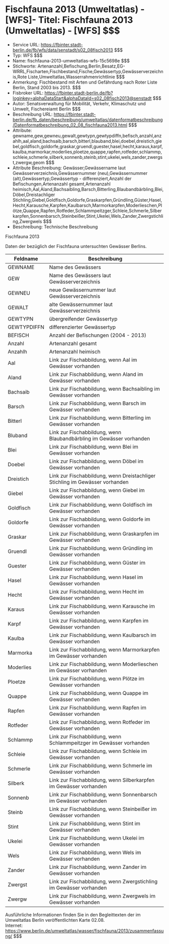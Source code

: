 # Fischfauna 2013 (Umweltatlas) - [WFS]- Titel: Fischfauna 2013 (Umweltatlas) - [WFS] $$$
- Service URL: https://fbinter.stadt-berlin.de/fb/wfs/data/senstadt/s02_08fisch2013 $$$
- Typ: WFS $$$
- Name: fischfauna-2013-umweltatlas-wfs-15c5698e $$$
- Stichworte: Artenanzahl,Befischung,Berlin,Besatz,EG-WRRL,Fischarten,Fischbestand,Fische,Gewässertyp,Gewässerverzeichnis,Rote Liste,Umweltatlas,Wasserrahmenrichtlinie $$$
- Anmerkung: Fischbestand mit Arten und Gefährdung nach Roter Liste Berlin, Stand 2003 bis 2013. $$$
- Fisbroker URL: https://fbinter.stadt-berlin.de/fb?loginkey=alphaDataStart&alphaDataId=s02_08fisch2013@senstadt $$$
- Autor: Senatsverwaltung für Mobilität, Verkehr, Klimaschutz und Umwelt, Fischereiamt Berlin $$$
- Beschreibung URL: https://fbinter.stadt-berlin.de/fb_daten/beschreibung/umweltatlas/datenformatbeschreibung/Datenformatbeschreibung_02_08_fischfauna2013.html $$$
- Attribute: gewname,gew,gewneu,gewalt,gewtypn,gewtypdiffn,befisch,anzahl,anzahlh,aal,aland,bachsaib,barsch,bitterl,blauband,blei,doebel,dreistich,giebel,goldfisch,goldorfe,graskar,gruendl,guester,hasel,hecht,karaus,karpf,kaulba,marmorkar,moderlies,ploetze,quappe,rapfen,rotfeder,schlammp,schleie,schmerle,silberk,sonnenb,steinb,stint,ukelei,wels,zander,zwergst,zwergw,geom $$$
- Attribute Beschreibung: Gewässer,Gewässername laut Gewässerverzeichnis,Gewässernummer (neu),Gewässernummer (alt),Gewässertyp,Gewässertyp - differenziert,Anzahl der Befischungen,Artenanzahl gesamt,Artenanzahl heimisch,Aal,Aland,Bachsaibling,Barsch,Bitterling,Blaubandbärbling,Blei,Döbel,Dreistachliger Stichling,Giebel,Goldfisch,Goldorfe,Graskarpfen,Gründling,Güster,Hasel,Hecht,Karausche,Karpfen,Kaulbarsch,Marmorkarpfen,Moderlieschen,Plötze,Quappe,Rapfen,Rotfeder,Schlammpeitzger,Schleie,Schmerle,Silberkarpfen,Sonnenbarsch,Steinbeißer,Stint,Ukelei,Wels,Zander,Zwergstichling,Zwergwels $$$
- Beschreibung: Technische Beschreibung 

Fischfauna 2013

Daten der bezüglich der Fischfauna untersuchten Gewässer Berlins. 

| Feldname    | Beschreibung                                                                 |
| ----------- | ---------------------------------------------------------------------------- |
| GEWNAME     | Name des Gewässers                                                           |
| GEW         | Name des Gewässers laut Gewässerverzeichnis                                  |
| GEWNEU      | neue Gewässernummer laut Gewässerverzeichnis                                 |
| GEWALT      | alte Gewässernummer laut Gewässerverzeichnis                                 |
| GEWTYPN     | übergreifender Gewässertyp                                                   |
| GEWTYPDIFFN | differenzierter Gewässertyp                                                  |
| BEFISCH     | Anzahl der Befischungen (2004 - 2013)                                        |
| Anzahl      | Artenanzahl gesamt                                                           |
| Anzahlh     | Artenanzahl heimisch                                                         |
| Aal         | Link zur Fischabbildung, wenn Aal im Gewässer vorhanden                      |
| Aland       | Link zur Fischabbildung, wenn Aland im Gewässer vorhanden                    |
| Bachsaib    | Link zur Fischabbildung, wenn Bachsaibling im Gewässer vorhanden             |
| Barsch      | Link zur Fischabbildung, wenn Barsch im Gewässer vorhanden                   |
| Bitterl     | Link zur Fischabbildung, wenn Bitterling im Gewässer vorhanden               |
| Bluband     | Link zur Fischabbildung, wenn Blaubandbärbling im Gewässer vorhanden         |
| Blei        | Link zur Fischabbildung, wenn Blei im Gewässer vorhanden                     |
| Doebel      | Link zur Fischabbildung, wenn Döbel im Gewässer vorhanden                    |
| Dreistich   | Link zur Fischabbildung, wenn Dreistachliger Stichling im Gewässer vorhanden |
| Giebel      | Link zur Fischabbildung, wenn Giebel im Gewässer vorhanden                   |
| Goldfisch   | Link zur Fischabbildung, wenn Goldfisch im Gewässer vorhanden                |
| Goldorfe    | Link zur Fischabbildung, wenn Goldorfe im Gewässer vorhanden                 |
| Graskar     | Link zur Fischabbildung, wenn Graskarpfen im Gewässer vorhanden              |
| Gruendl     | Link zur Fischabbildung, wenn Gründling im Gewässer vorhanden                |
| Guester     | Link zur Fischabbildung, wenn Güster im Gewässer vorhanden                   |
| Hasel       | Link zur Fischabbildung, wenn Hasel im Gewässer vorhanden                    |
| Hecht       | Link zur Fischabbildung, wenn Hecht im Gewässer vorhanden                    |
| Karaus      | Link zur Fischabbildung, wenn Karausche im Gewässer vorhanden                |
| Karpf       | Link zur Fischabbildung, wenn Karpfen im Gewässer vorhanden                  |
| Kaulba      | Link zur Fischabbildung, wenn Kaulbarsch im Gewässer vorhanden               |
| Marmorka    | Link zur Fischabbildung, wenn Marmorkarpfen im Gewässer vorhanden            |
| Moderlies   | Link zur Fischabbildung, wenn Moderlieschen im Gewässer vorhanden            |
| Ploetze     | Link zur Fischabbildung, wenn Plötze im Gewässer vorhanden                   |
| Quappe      | Link zur Fischabbildung, wenn Quappe im Gewässer vorhanden                   |
| Rapfen      | Link zur Fischabbildung, wenn Rapfen im Gewässer vorhanden                   |
| Rotfeder    | Link zur Fischabbildung, wenn Rotfeder im Gewässer vorhanden                 |
| Schlammp    | Link zur Fischabbildung, wenn Schlammpeitzger im Gewässer vorhanden          |
| Schleie     | Link zur Fischabbildung, wenn Schleie im Gewässer vorhanden                  |
| Schmerle    | Link zur Fischabbildung, wenn Schmerle im Gewässer vorhanden                 |
| Silberk     | Link zur Fischabbildung, wenn Silberkarpfen im Gewässer vorhanden            |
| Sonnenb     | Link zur Fischabbildung, wenn Sonnenbarsch im Gewässer vorhanden             |
| Steinb      | Link zur Fischabbildung, wenn Steinbeißer im Gewässer vorhanden              |
| Stint       | Link zur Fischabbildung, wenn Stint im Gewässer vorhanden                    |
| Ukelei      | Link zur Fischabbildung, wenn Ukelei im Gewässer vorhanden                   |
| Wels        | Link zur Fischabbildung, wenn Wels im Gewässer vorhanden                     |
| Zander      | Link zur Fischabbildung, wenn Zander im Gewässer vorhanden                   |
| Zwergst     | Link zur Fischabbildung, wenn Zwergstichling im Gewässer vorhanden           |
| Zwergw      | Link zur Fischabbildung, wenn Zwergwels im Gewässer vorhanden                |

Ausführliche Informationen finden Sie in den Begleittexten der im Umweltatlas Berlin veröffentlichten Karte 02.08.  
Internet: https://www.berlin.de/umweltatlas/wasser/fischfauna/2013/zusammenfassung/ $$$
